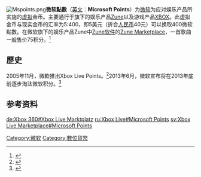 [[File:Mspoints.png|right]]'''微软點數'''（[[英文|英文]]：'''Microsoft Points'''）为[[微软|微软]]为应对娱乐产品所实施的[[虚拟|虚拟]]金币。主要通行于旗下的娱乐产品[[Zune|Zune]]以及游戏产品[[XBOX|XBOX]]。此虚拟金币与现实金币的汇率为5:400，即5美元（折合[[人民币|人民币]]40元）可以换取400微软點數。在微软旗下的娱乐产品Zune中[[Zune软件|Zune软件]]的[[Zune_Marketplace|Zune Marketplace]]，一首歌曲一般售价75积分。<ref>{{Cite web|title=Xbox Live marketplace points: 80 per USD|url=https://www.engadget.com/2005-10-26-xbox-live-marketplace-points-80-per-usd.html|author=|date=|format=|publisher=|language=en|archiveurl=https://archive.today/20200719032706/https://www.engadget.com/2005-10-26-xbox-live-marketplace-points-80-per-usd.html|archivedate=2020-07-19|access-date=2020-07-19|dead-url=no}}</ref>
==歷史==
2005年11月，微軟推出Xbox Live Points。<ref>{{cite web |url=https://www.engadget.com/2005/10/26/xbox-live-marketplace-points-80-per-usd/ |title=Xbox Live marketplace points: 80 per USD |first=Cole |last=Vladimir |date=26 October 2005 |website=[[Joystiq|Joystiq]] (now [[Engadget|Engadget]]) |publisher=[[AOL|AOL]] |access-date=22 April 2017 |archive-date=2017-05-18 |archive-url=https://web.archive.org/web/20170518212716/https://www.engadget.com/2005/10/26/xbox-live-marketplace-points-80-per-usd/ }}</ref>2013年6月，微软宣布将在2013年底前逐步淘汰微软积分。<ref name=polygon-nomspupdate>{{cite web|title=Xbox 360 update turns Microsoft Points into local currency today|url=http://www.polygon.com/2013/8/26/4659550/xbox-360-update-microsoft-points-into-local-currency|work=Polygon|access-date=27 August 2013|archive-date=2020-06-01|archive-url=https://web.archive.org/web/20200601013502/https://www.polygon.com/2013/8/26/4659550/xbox-360-update-microsoft-points-into-local-currency}}</ref>
== 参考资料 ==
{{reflist|2}}

[[Category:微软|Category:微软]]
[[Category:數位貨幣|Category:數位貨幣]]
{{Microsoft-stub}}

[[de:Xbox_360#Xbox_Live_Marktplatz|de:Xbox 360#Xbox Live Marktplatz]]
[[ru:Xbox_Live#Microsoft_Points|ru:Xbox Live#Microsoft Points]]
[[sv:Xbox_Live_Marketplace#Microsoft_Points|sv:Xbox Live Marketplace#Microsoft Points]]